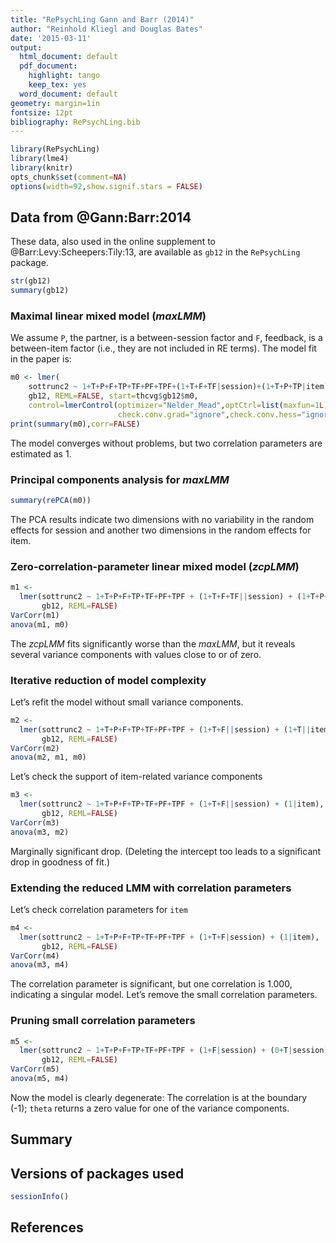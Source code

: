 ```yaml
---
title: "RePsychLing Gann and Barr (2014)"
author: "Reinhold Kliegl and Douglas Bates"
date: '2015-03-11'
output:
  html_document: default
  pdf_document:
    highlight: tango
    keep_tex: yes
  word_document: default
geometry: margin=1in
fontsize: 12pt
bibliography: RePsychLing.bib
---
```

<!-- 
%\VignetteEngine{knitr::knitr}
%\VignetteIndexEntry{RePsychLing Gann and Barr (2014)}
-->

```r
library(RePsychLing)
library(lme4)
library(knitr)
opts_chunk$set(comment=NA)
options(width=92,show.signif.stars = FALSE)
```

## Data from @Gann:Barr:2014

These data, also used in the online supplement to @Barr:Levy:Scheepers:Tily:13, are available as `gb12` in the `RePsychLing` package.

```r
str(gb12)
summary(gb12)
```

### Maximal linear mixed model (_maxLMM_)

We assume `P`, the partner, is a between-session factor and `F`, feedback, is a between-item factor (i.e., they are not included in RE terms). The model fit in the paper is:

```r
m0 <- lmer(
    sottrunc2 ~ 1+T+P+F+TP+TF+PF+TPF+(1+T+F+TF|session)+(1+T+P+TP|item),
    gb12, REML=FALSE, start=thcvg$gb12$m0,
    control=lmerControl(optimizer="Nelder_Mead",optCtrl=list(maxfun=1L),
                        check.conv.grad="ignore",check.conv.hess="ignore"))
print(summary(m0),corr=FALSE)
```

The model converges without problems, but two correlation parameters are estimated as 1.

### Principal components analysis for _maxLMM_

```r
summary(rePCA(m0))
```

The PCA results indicate two dimensions with no variability in the random
effects for session and another two dimensions in the random effects for item.

### Zero-correlation-parameter linear mixed model (_zcpLMM_)

```r
m1 <- 
  lmer(sottrunc2 ~ 1+T+P+F+TP+TF+PF+TPF + (1+T+F+TF||session) + (1+T+P+TP||item),
       gb12, REML=FALSE)
VarCorr(m1)
anova(m1, m0)
```

The _zcpLMM_ fits significantly worse than the _maxLMM_, but it reveals several variance components with values close to or of zero.  

### Iterative reduction of model complexity

Let's refit the model without small variance components. 

```r
m2 <-
  lmer(sottrunc2 ~ 1+T+P+F+TP+TF+PF+TPF + (1+T+F||session) + (1+T||item), 
       gb12, REML=FALSE)
VarCorr(m2)
anova(m2, m1, m0)
```

Let's check the support of item-related variance components
```r
m3 <-
  lmer(sottrunc2 ~ 1+T+P+F+TP+TF+PF+TPF + (1+T+F||session) + (1|item),
       gb12, REML=FALSE)
VarCorr(m3)
anova(m3, m2)
```

Marginally significant drop. (Deleting the intercept too leads to a significant drop in goodness of fit.)

### Extending the reduced LMM with correlation parameters

Let's check correlation parameters for `item`

```r
m4 <- 
  lmer(sottrunc2 ~ 1+T+P+F+TP+TF+PF+TPF + (1+T+F|session) + (1|item), 
       gb12, REML=FALSE)
VarCorr(m4)
anova(m3, m4)
```

The correlation parameter is significant, but one correlation is 1.000, indicating a singular model. Let's remove the small correlation parameters.

### Pruning small correlation parameters

```r
m5 <-
  lmer(sottrunc2 ~ 1+T+P+F+TP+TF+PF+TPF + (1+F|session) + (0+T|session) + (1|item),
       gb12, REML=FALSE)
VarCorr(m5)
anova(m5, m4)
```

Now the model is clearly degenerate: The correlation is at the boundary (-1); `theta` returns a zero value for one of the variance components.
 
## Summary


## Versions of packages used
```r
sessionInfo()
```

## References
